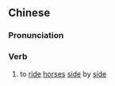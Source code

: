 {{also|联辔}}
==Chinese==
{{zh-forms|s=联辔}}

===Pronunciation===
{{zh-pron
|m=liánpèi
|cat=v
}}

===Verb===
{{zh-verb}}

# {{lb|zh|archaic}} to [[ride]] [[horse]]s [[side]] by [[side]]
